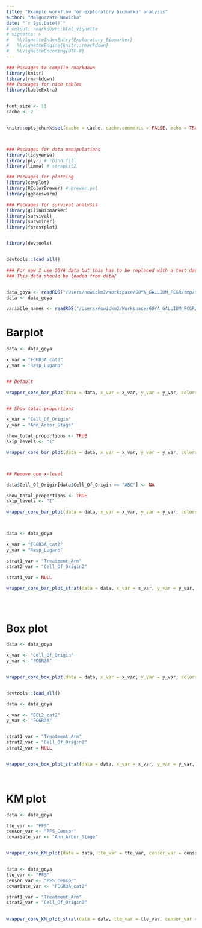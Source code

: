 ```yaml
---
title: "Example workflow for exploratory biomarker analysis"
author: "Malgorzata Nowicka"
date: "`r Sys.Date()`"
# output: rmarkdown::html_vignette
# vignette: >
#   %\VignetteIndexEntry{Exploratory_Biomarker}
#   %\VignetteEngine{knitr::rmarkdown}
#   %\VignetteEncoding{UTF-8}
---
```





```r
### Packages to compile rmarkdown
library(knitr)
library(rmarkdown)
### Packages for nice tables
library(kableExtra)


font_size <- 11
cache <- 2


knitr::opts_chunk$set(cache = cache, cache.comments = FALSE, echo = TRUE, warning = FALSE, message = FALSE, error = FALSE, fig.width = 6, fig.height = 5, fig.align = "center")




```




```r

### Packages for data manipulations
library(tidyverse)
library(plyr) # rbind.fill
library(limma) # strsplit2

### Packages for plotting
library(cowplot)
library(RColorBrewer) # brewer.pal
library(ggbeeswarm)

### Packages for survival analysis 
library(gClinBiomarker)
library(survival)
library(survminer)
library(forestplot)


library(devtools)


devtools::load_all()


```




```r

### For now I use GOYA data but this has to be replaced with a test data that can be made publically available 
### This data should be loaded from data/


data_goya <- readRDS("/Users/nowickm2/Workspace/GOYA_GALLIUM_FCGR/tmp/data_goya.RDS")
data <- data_goya

variable_names <- readRDS("/Users/nowickm2/Workspace/GOYA_GALLIUM_FCGR/tmp/variable_names.RDS")


```

















# Barplot


```r


data <- data_goya

x_var = "FCGR3A_cat2"
y_var = "Resp_Lugano"


## Default

wrapper_core_bar_plot(data = data, x_var = x_var, y_var = y_var, colors = NULL, variable_names = NULL, title = NULL, subtitle = NULL, tag = NULL, skip_levels = NULL, show_total_counts = TRUE, show_proportions = TRUE, show_total_proportions = FALSE, title.size = 12, ylim = c(0, 100), axis.text.x.angle = 0, axis.text.x.vjust = 0, axis.text.x.hjust = 0.5, geom_text_size = 3, geom_text_vjust = 0.5, background_grid_major = "none")


## Show total proportions

x_var = "Cell_Of_Origin"
y_var = "Ann_Arbor_Stage"

show_total_proportions <- TRUE
skip_levels <- "I"

wrapper_core_bar_plot(data = data, x_var = x_var, y_var = y_var, colors = NULL, variable_names = NULL, title = NULL, subtitle = NULL, tag = NULL, skip_levels = skip_levels, show_total_counts = TRUE, show_proportions = TRUE, show_total_proportions = show_total_proportions, title.size = 12, ylim = c(0, 100), axis.text.x.angle = 0, axis.text.x.vjust = 0, axis.text.x.hjust = 0.5, geom_text_size = 3, geom_text_vjust = 0.5, background_grid_major = "none")



## Remove one x-level

data$Cell_Of_Origin[data$Cell_Of_Origin == "ABC"] <- NA

show_total_proportions <- TRUE
skip_levels <- "I"

wrapper_core_bar_plot(data = data, x_var = x_var, y_var = y_var, colors = NULL, variable_names = NULL, title = NULL, subtitle = NULL, tag = NULL, skip_levels = skip_levels, show_total_counts = TRUE, show_proportions = TRUE, show_total_proportions = show_total_proportions, title.size = 12, ylim = c(0, 100), axis.text.x.angle = 0, axis.text.x.vjust = 0, axis.text.x.hjust = 0.5, geom_text_size = 3, geom_text_vjust = 0.5, background_grid_major = "none")




```


```r


data <- data_goya

x_var = "FCGR3A_cat2"
y_var = "Resp_Lugano"

strat1_var = "Treatment_Arm"
strat2_var = "Cell_Of_Origin2"

strat1_var = NULL

wrapper_core_bar_plot_strat(data = data, x_var = x_var, y_var = y_var, strat1_var = strat1_var, strat2_var = strat2_var, colors = NULL, variable_names = NULL, title = NULL, subtitle = NULL, tag = NULL, skip_levels = NULL, show_total_counts = TRUE, show_proportions = TRUE, show_total_proportions = FALSE, title.size = 12, ylim = c(0, 100), axis.text.x.angle = 0, axis.text.x.vjust = 0, axis.text.x.hjust = 0.5, geom_text_size = 3, geom_text_vjust = 0.5, background_grid_major = "none", strat1_nrow = 1, strat1_ncol = NULL, strat2_nrow = NULL, strat2_ncol = 1)





```


# Box plot


```r


data <- data_goya

x_var <- "Cell_Of_Origin"
y_var <- "FCGR3A"


wrapper_core_box_plot(data = data, x_var = x_var, y_var = y_var, colors = NULL, variable_names = NULL, title = NULL, subtitle = NULL, tag = NULL, show_total_counts = TRUE, point_size = 1.5, title.size = 12, ylim = NULL, axis.text.x.angle = 0, axis.text.x.vjust = 0, axis.text.x.hjust = 0.5, background_grid_major = "none")



```




```r


devtools::load_all()

data <- data_goya

x_var <- "BCL2_cat2"
y_var <- "FCGR3A"


strat1_var = "Treatment_Arm"
strat2_var = "Cell_Of_Origin2"
strat2_var = NULL


wrapper_core_box_plot_strat(data = data, x_var = x_var, y_var = y_var, strat1_var = strat1_var, strat2_var = strat2_var, colors = NULL, variable_names = NULL, title = NULL, subtitle = NULL, tag = NULL, show_total_counts = TRUE, point_size = 1.5, title.size = 12, ylim = NULL, axis.text.x.angle = 0, axis.text.x.vjust = 0, axis.text.x.hjust = 0.5, background_grid_major = "none", strat1_nrow = 1, strat1_ncol = NULL, strat2_nrow = NULL, strat2_ncol = 1)




```





# KM plot


```r


data <- data_goya

tte_var <- "PFS"
censor_var <- "PFS_Censor"
covariate_var <- "Ann_Arbor_Stage"


wrapper_core_KM_plot(data = data, tte_var = tte_var, censor_var = censor_var, covariate_var = covariate_var, colors = NULL, variable_names = NULL, title = NULL, subtitle = NULL, tag = NULL, break.time.by = NULL, max_tte = NULL, risk.table = TRUE, conf.int = FALSE, title.size = 12, legend.position = c(0.03, 0.03), legend.justification = c(0, 0), fontsize = 3.5, rel_heights = c(5, 1), background_grid_major = "none")



```




```r


data <- data_goya
tte_var <- "PFS"
censor_var <- "PFS_Censor"
covariate_var <- "FCGR3A_cat2"

strat1_var = "Treatment_Arm"
strat2_var = "Cell_Of_Origin2"
  

wrapper_core_KM_plot_strat(data = data, tte_var = tte_var, censor_var = censor_var, covariate_var = covariate_var, strat1_var = strat1_var, strat2_var = strat2_var, colors = NULL, variable_names = NULL, title = NULL, subtitle = NULL, tag = NULL, break.time.by = NULL, max_tte = NULL, risk.table = TRUE, conf.int = FALSE, title.size = 12, legend.position = c(0.03, 0.03), legend.justification = c(0, 0), fontsize = 3.5, rel_heights = c(5, 1), background_grid_major = "none")



```












































